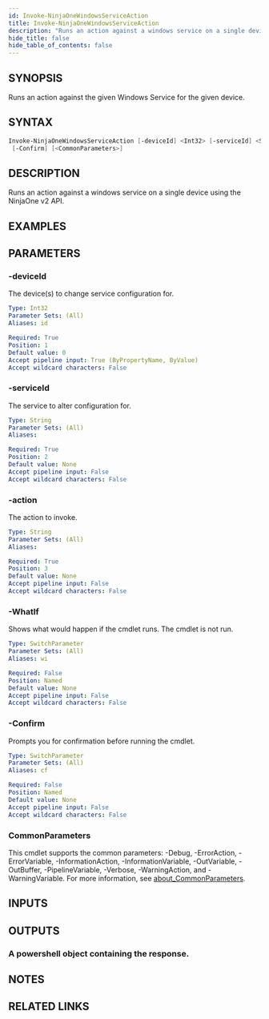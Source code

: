 ```yaml
---
id: Invoke-NinjaOneWindowsServiceAction
title: Invoke-NinjaOneWindowsServiceAction
description: "Runs an action against a windows service on a single device using the NinjaOne v2 API."
hide_title: false
hide_table_of_contents: false
---
```


## SYNOPSIS

Runs an action against the given Windows Service for the given device.

## SYNTAX

```powershell
Invoke-NinjaOneWindowsServiceAction [-deviceId] <Int32> [-serviceId] <String> [-action] <String> [-WhatIf]
 [-Confirm] [<CommonParameters>]
```

## DESCRIPTION

Runs an action against a windows service on a single device using the NinjaOne v2 API.

## EXAMPLES

## PARAMETERS

### -deviceId

The device(s) to change service configuration for.

```yaml
Type: Int32
Parameter Sets: (All)
Aliases: id

Required: True
Position: 1
Default value: 0
Accept pipeline input: True (ByPropertyName, ByValue)
Accept wildcard characters: False
```

### -serviceId

The service to alter configuration for.

```yaml
Type: String
Parameter Sets: (All)
Aliases:

Required: True
Position: 2
Default value: None
Accept pipeline input: False
Accept wildcard characters: False
```

### -action

The action to invoke.

```yaml
Type: String
Parameter Sets: (All)
Aliases:

Required: True
Position: 3
Default value: None
Accept pipeline input: False
Accept wildcard characters: False
```

### -WhatIf

Shows what would happen if the cmdlet runs.
The cmdlet is not run.

```yaml
Type: SwitchParameter
Parameter Sets: (All)
Aliases: wi

Required: False
Position: Named
Default value: None
Accept pipeline input: False
Accept wildcard characters: False
```

### -Confirm

Prompts you for confirmation before running the cmdlet.

```yaml
Type: SwitchParameter
Parameter Sets: (All)
Aliases: cf

Required: False
Position: Named
Default value: None
Accept pipeline input: False
Accept wildcard characters: False
```

### CommonParameters

This cmdlet supports the common parameters: -Debug, -ErrorAction, -ErrorVariable, -InformationAction, -InformationVariable, -OutVariable, -OutBuffer, -PipelineVariable, -Verbose, -WarningAction, and -WarningVariable. For more information, see [about_CommonParameters](http://go.microsoft.com/fwlink/?LinkID=113216).

## INPUTS

## OUTPUTS

### A powershell object containing the response.

## NOTES

## RELATED LINKS
